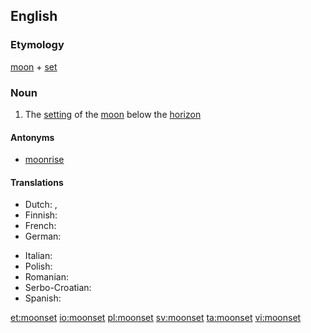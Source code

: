 ==English==

===Etymology===
[[moon]] + [[set]]

===Noun===
{{en-noun}}

# The [[setting]] of the [[moon]] below the [[horizon]]

====Antonyms====
* [[moonrise]]

====Translations====
{{trans-top|the setting of the moon below the horizon}}
* Dutch: {{t|nl|[[ondergang]] [[van]] [[de]] [[maan]]|m}}, {{t|nl|maansondergang}}
* Finnish: {{t|fi|[[kuu]]n [[lasku]]}}
* French: {{t|fr|coucher de lune|m}}
* German: {{t+|de|Monduntergang|m}}
{{trans-mid}}
* Italian: {{t|it|tramonto lunare|m}}
* Polish: {{t+|pl|zachód księżyca|m}}
* Romanian: {{t|ro|apus de lună|n}}
* Serbo-Croatian: {{t|sh|zalazak meseca}}
* Spanish: {{t|es|puesta de la luna|f}}
{{trans-bottom}}

[[et:moonset]]
[[io:moonset]]
[[pl:moonset]]
[[sv:moonset]]
[[ta:moonset]]
[[vi:moonset]]